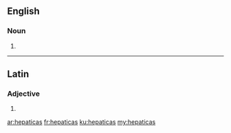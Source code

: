 ==English==

===Noun===
{{head|en|plural}}

# {{plural of|hepatica|lang=en|nocat=1}}

----

==Latin==

===Adjective===
{{la-adj-form|hēpaticās}}

# {{inflection of|hēpaticus||acc|f|p|lang=la}}

[[ar:hepaticas]]
[[fr:hepaticas]]
[[ku:hepaticas]]
[[my:hepaticas]]